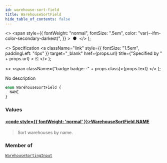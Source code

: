 ```yaml
---
id: warehouse-sort-field
title: WarehouseSortField
hide_table_of_contents: false
---
```


  <>
    <span
      style={{
        fontWeight: "normal",
        fontSize: ".5em",
        color: "var(--ifm-color-secondary-darkest)",
      }}
    >
      &nbsp;●&nbsp;
    </span>
  </>
);

  <>
    Specification
    <a
      className="link"
      style={{ fontSize: "1.5em", paddingLeft: "4px" }}
      target="\_blank"
      href={props.url}
      title={"Specified by " + props.url}
    >
      ⎘
    </a>
  </>
);

  <>
    <span className={"badge badge--" + props.class}>{props.text}</span>
  </>
);

No description

```graphql
enum WarehouseSortField {
  NAME
}
```

### Values

#### [<code style={{ fontWeight: 'normal' }}>WarehouseSortField.<b>NAME</b></code>](#)

> Sort warehouses by name.

### Member of

[`WarehouseSortingInput`](../../api-reference/inputs/warehouse-sorting-input) <Badge class="secondary" text="input"/>
